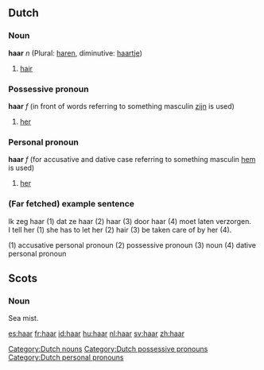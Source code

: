 ==Dutch==

===Noun===
'''haar''' ''n'' (Plural: [[haren]], diminutive: [[haartje]])

# [[hair]]

[[Category:Dutch nouns]]

===Possessive pronoun===
'''haar''' ''f'' (in front of words referring to something masculin [[zijn]] is used)

# [[her]]

[[Category:Dutch possessive pronouns]]

===Personal pronoun===
'''haar''' ''f'' (for accusative and dative case referring to something masculin [[hem]] is used)

# [[her]]

[[Category:Dutch personal pronouns]]

===(Far fetched) example sentence===

Ik zeg haar (1) dat ze haar (2) haar (3) door haar (4) moet laten verzorgen.<br />
I tell her (1) she has to let her (2) hair (3) be taken care of by her (4).

(1) accusative personal pronoun
(2) possessive pronoun
(3) noun
(4) dative personal pronoun

==Scots==

===Noun===

Sea mist.

[[es:haar]]
[[fr:haar]]
[[id:haar]]
[[hu:haar]]
[[nl:haar]]
[[sv:haar]]
[[zh:haar]]